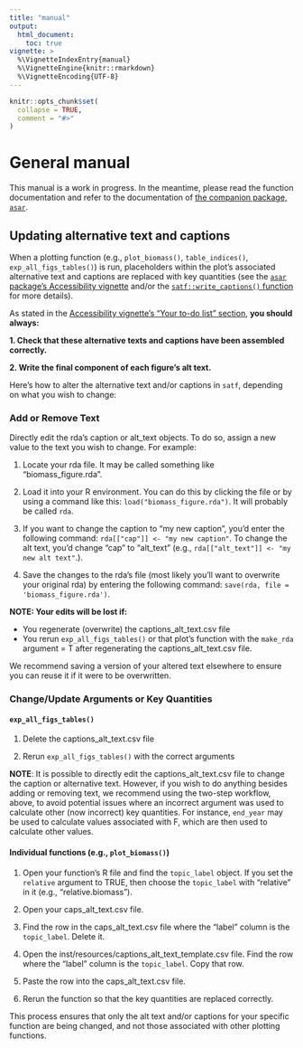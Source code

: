 ```yaml
---
title: "manual"
output:
  html_document:
    toc: true
vignette: >
  %\VignetteIndexEntry{manual}
  %\VignetteEngine{knitr::rmarkdown}
  %\VignetteEncoding{UTF-8}
---
```


```r
knitr::opts_chunk$set(
  collapse = TRUE,
  comment = "#>"
)
```

# General manual

This manual is a work in progress. In the meantime, please read the function documentation and refer to the documentation of [the companion package, `asar`](https://github.com/nmfs-ost/asar).

## Updating alternative text and captions

When a plotting function (e.g., `plot_biomass()`, `table_indices()`, `exp_all_figs_tables()`) is run, placeholders within the plot's associated alternative text and captions are replaced with key quantities (see the [`asar` package's Accessibility vignette](https://nmfs-ost.github.io/asar/articles/accessibility_guide.html) and/or the [`satf::write_captions()` function](https://github.com/nmfs-ost/satf/blob/master/R/write_captions.R) for more details).

As stated in the [Accessibility vignette's "Your to-do list" section](https://nmfs-ost.github.io/asar/articles/accessibility_guide.html#your-to-do-list), **you should always:**

**1. Check that these alternative texts and captions have been assembled correctly.**

**2. Write the final component of each figure’s alt text.**

Here's how to alter the alternative text and/or captions in `satf`, depending on what you wish to change:

### Add or Remove Text

Directly edit the rda's caption or alt_text objects. To do so, assign a new value to the text you wish to change. For example:

1. Locate your rda file. It may be called something like "biomass_figure.rda".

2. Load it into your R environment. You can do this by clicking the file or by using a command like this: `load("biomass_figure.rda")`. It will probably be called `rda`.

3. If you want to change the caption to "my new caption", you'd enter the following command: `rda[["cap"]] <- "my new caption"`. To change the alt text, you'd change "cap" to "alt_text" (e.g., `rda[["alt_text"]] <- "my new alt text"`.).

4. Save the changes to the rda's file (most likely you'll want to overwrite your original rda) by entering the following command: `save(rda, file = 'biomass_figure.rda')`.


**NOTE: Your edits will be lost if:**

- You regenerate (overwrite) the captions_alt_text.csv file
- You rerun `exp_all_figs_tables()` or that plot's function with the `make_rda` argument = T after regenerating the captions_alt_text.csv file.

We recommend saving a version of your altered text elsewhere to ensure you can reuse it if it were to be overwritten.

### Change/Update Arguments or Key Quantities

#### `exp_all_figs_tables()`

1.  Delete the captions_alt_text.csv file

2.  Rerun `exp_all_figs_tables()` with the correct arguments

**NOTE**: It is possible to directly edit the captions_alt_text.csv file to change the caption or alternative text. However, if you wish to do anything besides adding or removing text, we recommend using the two-step workflow, above, to avoid potential issues where an incorrect argument was used to calculate other (now incorrect) key quantities. For instance, `end_year` may be used to calculate values associated with F, which are then used to calculate other values.

#### Individual functions (e.g., `plot_biomass()`)

1. Open your function's R file and find the `topic_label` object. If you set the `relative` argument to TRUE, then choose the `topic_label` with "relative" in it (e.g., "relative.biomass").

2. Open your caps_alt_text.csv file.

3. Find the row in the caps_alt_text.csv file where the "label" column is the `topic_label`. Delete it.

4. Open the inst/resources/captions_alt_text_template.csv file. Find the row where the "label" column is the `topic_label`. Copy that row.

5. Paste the row into the caps_alt_text.csv file.

6. Rerun the function so that the key quantities are replaced correctly.

This process ensures that only the alt text and/or captions for your specific function are being changed, and not those associated with other plotting functions.
